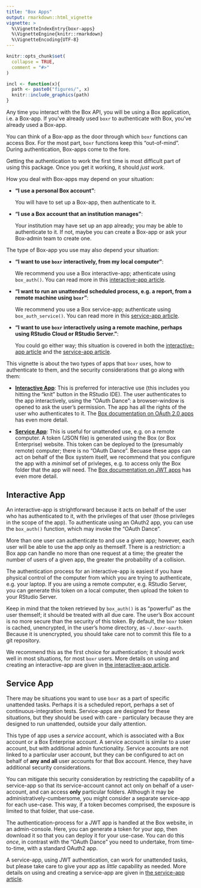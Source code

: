 ```yaml
---
title: "Box Apps"
output: rmarkdown::html_vignette
vignette: >
  %\VignetteIndexEntry{boxr-apps}
  %\VignetteEngine{knitr::rmarkdown}
  %\VignetteEncoding{UTF-8}
---
```


```r
knitr::opts_chunk$set(
  collapse = TRUE,
  comment = "#>"
)

incl <- function(x){
  path <- paste0("figures/", x)
  knitr::include_graphics(path)
}
```

Any time you interact with the Box API, you will be using a Box application, i.e. a Box-app. If you've already used `boxr` to authenticate with Box, you've already used a Box-app.

You can think of a Box-app as the door through which `boxr` functions can access Box. For the most part, `boxr` functions keep this "out-of-mind". During authentication, Box-apps come to the fore. 

Getting the authentication to work the first time is most difficult part of using this package. Once you get it working, it should *just work*.

How you deal with Box-apps may depend on your situation:

  - **"I use a personal Box account"**: 
  
    You will have to set up a Box-app, then authenticate to it.
  - **"I use a Box account that an institution manages"**: 
  
    Your institution may have set up an app already; you may be able to authenticate to it. If not, maybe you can create a Box-app or ask your Box-admin team to create one.

The type of Box-app you use may also depend your situation:

  - **"I want to use `boxr` interactively, from my local computer"**:
  
    We recommend you use a Box interactive-app; athenticate using `box_auth()`. You can read more in this [interactive-app article](./boxr-app-interactive.html).
    
  - **"I want to run an unattended scheduled process, e.g. a report, from a remote machine using `boxr`"**: 
  
    We recommend you use a Box service-app; authenticate using `box_auth_service()`. You can read more in this [service-app article](./boxr-app-service.html).
    
  - **"I want to use `boxr` interactively using a remote machine, perhaps using RStudio Cloud or RStudio Server."**:
  
    You could go either way; this situation is covered in both the [interactive-app article](./boxr-app-interactive.html) and the [service-app article](./boxr-app-service.html).

This vignette is about the two types of apps that `boxr` uses, how to authenticate to them, and the security considerations that go along with them:

- **[Interactive App](./boxr-app-interactive.html)**: This is preferred for interactive use (this includes you hitting the "knit" button in the RStudio IDE). The user authenticates to the app interactively, using the "OAuth Dance": a browser-window is opened to ask the user's permission. The app has all the rights of the user who authenticates to it. The [Box documentation on OAuth 2.0 apps](https://developer.box.com/en/guides/applications/custom-apps/oauth2-setup) has even more detail.  

- **[Service App](./boxr-app-service.html)**: This is useful for unattended use, e.g. on a remote computer. A token (JSON file) is generated using the Box (or Box Enterprise) website. This token can be deployed to the (presumably remote) computer; there is no "OAuth Dance". Becuase these apps can act on behalf of the Box system itself, we recommend that you configure the app with a *minimal* set of privleges, e.g. to access only the Box folder that the app will need. The [Box documentation on JWT apps](https://developer.box.com/en/guides/applications/custom-apps/jwt-setup) has even more detail.  

## Interactive App

An interactive-app is strightforward because it acts on behalf of the user who has authenticated to it, with the privileges of that user (those privileges in the scope of the app). To authenticate using an OAuth2 app, you can use the `box_auth()` function, which may invoke the "OAuth Dance".

More than one user can authenticate to and use a given app; however, each user will be able to use the app only as themself. There is a restriction: a Box app can handle no more than one request at a time; the greater the number of users of a given app, the greater the probability of a collision.

The authentication process for an interactive-app is easiest if you have physical control of the computer from which you are trying to authenticate, e.g. your laptop. If you are using a remote computer, e.g. RStudio Server, you can generate this token on a local computer, then upload the token to your RStudio Server. 

Keep in mind that the token retrieved by `box_auth()` is as "powerful" as the user themself; it should be treated with all due care. The user's Box account is no more secure than the security of this token. By default, the `boxr` token is cached, unencrypted, in the user's home directory, as `~/.boxr-oauth`. Because it is unencrypted, you should take care not to commit this file to a git repository.

We recommend this as the first choice for authentication; it should work well in most situations, for most `boxr` users. More details on using and creating an interactive-app are given in [the interactive-app article](./boxr-app-interactive.html).

## Service App

There may be situations you want to use `boxr` as a part of specific unattended tasks. Perhaps it is a scheduled report, perhaps a set of continuous-integration tests. Service-apps are designed for these situations, but they should be used with care - particulary because they are designed to run unattended, outside your daily attention.

This type of app uses a *service* account, which is associated with a Box account or a Box Enterprise account. A service account is similar to a user account, but with additional admin functionality. Service accounts are not linked to a particular user account, but they can be configured to act on behalf of **any and all** user accounts for that Box account. Hence, they have additional security considerations. 

You can mitigate this security consideration by restricting the capability of a service-app so that its service-account cannot act only on behalf of a user-account, and can access **only** particular folders. Although it may be administratively-cumbersome, you might consider a separate service-app for each use-case. This way, if a token becomes comprised, the exposure is limited to that folder, that use-case.

The authentication-process for a JWT app is handled at the Box website, in an admin-console. Here, you can generate a token for your app, then download it so that you can deploy it for your use-case. You can do this *once*, in contrast with the "OAuth Dance" you need to undertake, from time-to-time, with a standard OAuth2 app.

A service-app, using JWT authentication, can work for unattended tasks, but please take care to give your app as *little* capability as needed. More details on using and creating a service-app are given in [the service-app article](./boxr-app-service.html).
